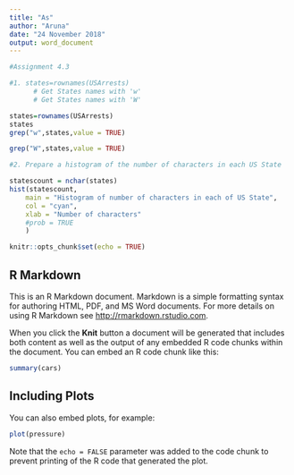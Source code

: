 ---
title: "As"
author: "Aruna"
date: "24 November 2018"
output: word_document
---
```{r}
#Assignment 4.3

#1. states=rownames(USArrests)
      # Get States names with 'w'
      # Get States names with 'W'

states=rownames(USArrests)
states
grep("w",states,value = TRUE)

grep("W",states,value = TRUE)

#2. Prepare a histogram of the number of characters in each US State

statescount = nchar(states)
hist(statescount,
    main = "Histogram of number of characters in each of US State",
    col = "cyan",
    xlab = "Number of characters"
    #prob = TRUE
    )

```

```{r setup, include=FALSE}
knitr::opts_chunk$set(echo = TRUE)
```

## R Markdown

This is an R Markdown document. Markdown is a simple formatting syntax for authoring HTML, PDF, and MS Word documents. For more details on using R Markdown see <http://rmarkdown.rstudio.com>.

When you click the **Knit** button a document will be generated that includes both content as well as the output of any embedded R code chunks within the document. You can embed an R code chunk like this:

```{r cars}
summary(cars)
```

## Including Plots

You can also embed plots, for example:

```{r pressure, echo=FALSE}
plot(pressure)
```

Note that the `echo = FALSE` parameter was added to the code chunk to prevent printing of the R code that generated the plot.
